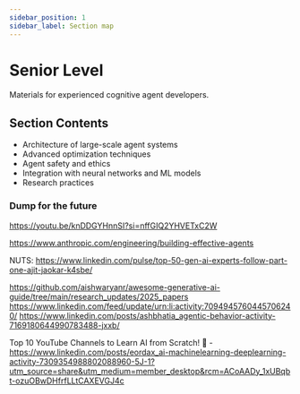 ```yaml
---
sidebar_position: 1
sidebar_label: Section map
---
```


# Senior Level

Materials for experienced cognitive agent developers.

## Section Contents

- Architecture of large-scale agent systems
- Advanced optimization techniques
- Agent safety and ethics
- Integration with neural networks and ML models
- Research practices

### Dump for the future
https://youtu.be/knDDGYHnnSI?si=nffGIQ2YHVETxC2W

https://www.anthropic.com/engineering/building-effective-agents

NUTS: https://www.linkedin.com/pulse/top-50-gen-ai-experts-follow-part-one-ajit-jaokar-k4sbe/

https://github.com/aishwaryanr/awesome-generative-ai-guide/tree/main/research_updates/2025_papers
https://www.linkedin.com/feed/update/urn:li:activity:7094945760445706240/
https://www.linkedin.com/posts/ashbhatia_agentic-behavior-activity-7169180644990783488-jxxb/

Top 10 YouTube Channels to Learn AI from Scratch! 🚀 - https://www.linkedin.com/posts/eordax_ai-machinelearning-deeplearning-activity-7309354988802088960-5J-1?utm_source=share&utm_medium=member_desktop&rcm=ACoAADy_1xUBqbt-ozuOBwDHfrfLLtCAXEVGJ4c
